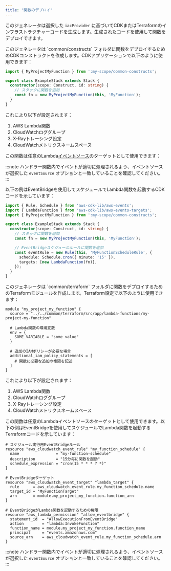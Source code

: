 ```yaml
---
title: "関数のデプロイ"
---
```





このジェネレータは選択した `iacProvider` に基づいてCDKまたはTerraformのインフラストラクチャーコードを生成します。生成されたコードを使用して関数をデプロイできます。

<Infrastructure>
<Fragment slot="cdk">
このジェネレータは `common/constructs` フォルダに関数をデプロイするためのCDKコンストラクトを作成します。CDKアプリケーションで以下のように使用できます：

```typescript {1, 6}
import { MyProjectMyFunction } from ':my-scope/common-constructs';

export class ExampleStack extends Stack {
  constructor(scope: Construct, id: string) {
    // スタックに関数を追加
    const fn = new MyProjectMyFunction(this, 'MyFunction');
  }
}
```

これにより以下が設定されます：

1. AWS Lambda関数
2. CloudWatchロググループ
3. X-Rayトレーシング設定
4. CloudWatchメトリクスネームスペース

この関数は任意のLambda[イベントソース](https://docs.powertools.aws.dev/lambda/typescript/latest/utilities/parser/)のターゲットとして使用できます：

:::note
ハンドラー関数内でイベントが適切に処理されるよう、イベントソースが選択した `eventSource` オプションと一致していることを確認してください。
:::

以下の例はEventBridgeを使用してスケジュールでLambda関数を起動するCDKコードを示しています：

```typescript
import { Rule, Schedule } from 'aws-cdk-lib/aws-events';
import { LambdaFunction } from 'aws-cdk-lib/aws-events-targets';
import { MyProjectMyFunction } from ':my-scope/common-constructs';

export class ExampleStack extends Stack {
  constructor(scope: Construct, id: string) {
    // スタックに関数を追加
    const fn = new MyProjectMyFunction(this, 'MyFunction');

    // EventBridgeスケジュールルールに関数を追加
    const eventRule = new Rule(this, 'MyFunctionScheduleRule', {
      schedule: Schedule.cron({ minute: '15' }),
      targets: [new LambdaFunction(fn)],
    });
  }
}
```
</Fragment>
<Fragment slot="terraform">
このジェネレータは `common/terraform` フォルダに関数をデプロイするためのTerraformモジュールを作成します。Terraform設定で以下のように使用できます：

```hcl {2}
module "my_project_my_function" {
  source = "../../common/terraform/src/app/lambda-functions/my-project-my-function"

  # Lambda関数の環境変数
  env = {
    SOME_VARIABLE = "some value"
  }

  # 追加のIAMポリシーが必要な場合
  additional_iam_policy_statements = [
    # 関数に必要な追加の権限を記述
  ]
}
```

これにより以下が設定されます：

1. AWS Lambda関数
2. CloudWatchロググループ
3. X-Rayトレーシング設定
4. CloudWatchメトリクスネームスペース

この関数は任意のLambdaイベントソースのターゲットとして使用できます。以下の例はEventBridgeを使用してスケジュールでLambda関数を起動するTerraformコードを示しています：

```hcl
# スケジュール実行用EventBridgeルール
resource "aws_cloudwatch_event_rule" "my_function_schedule" {
  name                = "my-function-schedule"
  description         = "15分毎に関数を起動"
  schedule_expression = "cron(15 * * * ? *)"
}

# EventBridgeターゲット
resource "aws_cloudwatch_event_target" "lambda_target" {
  rule      = aws_cloudwatch_event_rule.my_function_schedule.name
  target_id = "MyFunctionTarget"
  arn       = module.my_project_my_function.function_arn
}

# EventBridgeがLambda関数を起動するための権限
resource "aws_lambda_permission" "allow_eventbridge" {
  statement_id  = "AllowExecutionFromEventBridge"
  action        = "lambda:InvokeFunction"
  function_name = module.my_project_my_function.function_name
  principal     = "events.amazonaws.com"
  source_arn    = aws_cloudwatch_event_rule.my_function_schedule.arn
}
```

:::note
ハンドラー関数内でイベントが適切に処理されるよう、イベントソースが選択した `eventSource` オプションと一致していることを確認してください。
:::
</Fragment>
</Infrastructure>